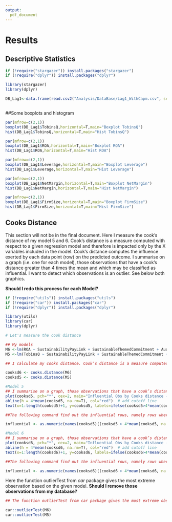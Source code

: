 ```yaml
---
output:
  pdf_document
---
```


# Results

## Descriptive Statistics

```r
if (!require("stargazer")) install.packages("stargazer")
if (!require("dplyr")) install.packages("dplyr")

library(stargazer)
library(dplyr)

DB_Lag1<-data.frame(read.csv2("Analysis/DataBase/Lag1_WithCapm.csv", sep = ";",stringsAsFactors=FALSE, header = TRUE ))



```
##Some boxplots and histogram

```r

par(mfrow=c(2,1))
boxplot(DB_Lag1$TobinsQ,horizontal=T,main="Boxplot TobinsQ")
hist(DB_Lag1$TobinsQ,horizontal=T,main="Hist TobinsQ")

par(mfrow=c(2,1))
boxplot(DB_Lag1$ROA,horizontal=T,main="Boxplot ROA")
hist(DB_Lag1$ROA,horizontal=T,main="Hist ROA")

par(mfrow=c(2,1))
boxplot(DB_Lag1$Leverage,horizontal=T,main="Boxplot Leverage")
hist(DB_Lag1$Leverage,horizontal=T,main="Hist Leverage")

par(mfrow=c(2,1))
boxplot(DB_Lag1$NetMargin,horizontal=T,main="Boxplot NetMargin")
hist(DB_Lag1$NetMargin,horizontal=T,main="Hist NetMargin")

par(mfrow=c(2,1))
boxplot(DB_Lag1$FirmSize,horizontal=T,main="Boxplot FirmSize")
hist(DB_Lag1$FirmSize,horizontal=T,main="Hist FirmSize")
```

\newpage
## Cooks Distance

This section will not be in the final document. Here I measure the cook's distance of my model 5 and 6. Cook’s distance is a measure computed with respect to a given regression model and therefore is impacted only by the X variables included in the model. Cook’s distance computes the influence exerted by each data point (row) on the predicted outcome. I summarise on a graph (i.e. one for each model), those observations that have a cook’s distance greater than 4 times the mean and which may be classified as influential. I want to detect which observations is an outlier. See below both graphics.


**Should I redo this process for each Model?**

```r
if (!require("utils")) install.packages("utils")
if (!require("car")) install.packages("car")
if (!require("dplyr")) install.packages("dplyr")

library(utils)
library(car)
library(dplyr)

# Let's measure the cook distance

## My models
M6 <-lm(ROA ~ SustainabilityPayLink + SustainableThemedCommitment + AuditScore + EnergyProductivity + CarbonProductivity + WaterProductivity + WasteProductivity + Leverage + NetMargin + FirmSize + Industry, data=DB_Lag1)
M5 <-lm(TobinsQ ~ SustainabilityPayLink + SustainableThemedCommitment + AuditScore + EnergyProductivity + CarbonProductivity + WaterProductivity + WasteProductivity + Leverage + NetMargin + FirmSize + Industry, data=DB_Lag1)

## I calculate my cooks distance. Cook’s distance is a measure computed with respect to a given regression model and therefore is impacted only by the X variables included in the model. Cook’s distance computes the influence exerted by each data point (row) on the predicted outcome.

cooksd6 <- cooks.distance(M6)
cooksd5 <- cooks.distance(M5)

#Model 5
## I summarise on a graph, those observations that have a cook’s distance greater than 4 times the mean may be classified as influential.
plot(cooksd5, pch="*", cex=2, main="Influential Obs by Cooks distance - M5")  # plot cook's distance
abline(h = 4*mean(cooksd5, na.rm=T), col="red")  # add cutoff line
text(x=1:length(cooksd5)+1, y=cooksd5, labels=ifelse(cooksd5>4*mean(cooksd5, na.rm=T),names(cooksd5),""), col="red")  # add labels

##The following command find out the influential rows, namely rows where are the outliers of my BD

influential <- as.numeric(names(cooksd5)[(cooksd5 > 4*mean(cooksd5, na.rm=T))])  

#Model 6
## I summarise on a graph, those observations that have a cook’s distance greater than 4 times the mean may be classified as influential.
plot(cooksd6, pch="*", cex=2, main="Influential Obs by Cooks distance - M6")  # plot cook's distance
abline(h = 4*mean(cooksd6, na.rm=T), col="red")  # add cutoff line
text(x=1:length(cooksd6)+1, y=cooksd6, labels=ifelse(cooksd6>4*mean(cooksd6, na.rm=T),names(cooksd6),""), col="red")  # add labels

##The following command find out the influential rows, namely rows where are the outliers of my BD

influential <- as.numeric(names(cooksd6)[(cooksd6 > 4*mean(cooksd6, na.rm=T))])
```

Here the function outlierTest from *car* package gives the most extreme observation based on the given model. **Should I remove those observations from my database?**

```r
## The function outlierTest from car package gives the most extreme observation based on the given model

car::outlierTest(M6)
car::outlierTest(M5)
```


